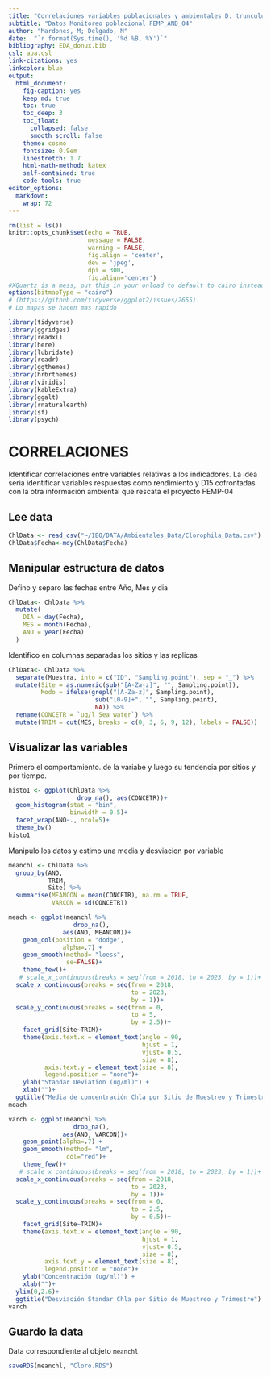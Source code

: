 ```yaml
---
title: "Correlaciones variables poblacionales y ambientales D. trunculus"
subtitle: "Datos Monitoreo poblacional FEMP_AND_04"
author: "Mardones, M; Delgado, M"
date:  "`r format(Sys.time(), '%d %B, %Y')`"
bibliography: EDA_donux.bib
csl: apa.csl
link-citations: yes
linkcolor: blue
output: 
  html_document:
    fig-caption: yes
    keep_md: true
    toc: true
    toc_deep: 3
    toc_float:
      collapsed: false
      smooth_scroll: false
    theme: cosmo
    fontsize: 0.9em
    linestretch: 1.7
    html-math-method: katex
    self-contained: true
    code-tools: true
editor_options: 
  markdown: 
    wrap: 72
---
```


```r
rm(list = ls())
knitr::opts_chunk$set(echo = TRUE,
                      message = FALSE,
                      warning = FALSE,
                      fig.align = 'center',
                      dev = 'jpeg',
                      dpi = 300, 
                      fig.align='center')
#XQuartz is a mess, put this in your onload to default to cairo instead
options(bitmapType = "cairo") 
# (https://github.com/tidyverse/ggplot2/issues/2655)
# Lo mapas se hacen mas rapido
```

```r
library(tidyverse)
library(ggridges)
library(readxl)
library(here)
library(lubridate)
library(readr)
library(ggthemes)
library(hrbrthemes)
library(viridis)
library(kableExtra)
library(ggalt)
library(rnaturalearth)
library(sf)
library(psych)
```


# CORRELACIONES

Identificar correlaciones entre variables relativas a los indicadores. La idea seria identificar variables respuestas como rendimiento y D15 cofrontadas con la otra información ambiental que rescata el proyecto FEMP-04

## Lee data
```r
ChlData <- read_csv("~/IEO/DATA/Ambientales_Data/Clorophila_Data.csv")
ChlData$Fecha<-mdy(ChlData$Fecha)

```

## Manipular estructura de datos 


Defino y separo las fechas entre Año, Mes y dia

```r
ChlData<- ChlData %>%
  mutate(
    DIA = day(Fecha),
    MES = month(Fecha),
    ANO = year(Fecha)
  )
```

Identifico en columnas separadas los sitios y las replicas

```r
ChlData<- ChlData %>% 
  separate(Muestra, into = c("ID", "Sampling.point"), sep = "_") %>% 
  mutate(Site = as.numeric(sub("[A-Za-z]", "", Sampling.point)),
         Modo = ifelse(grepl("[A-Za-z]", Sampling.point), 
                        sub("[0-9]+", "", Sampling.point), 
                        NA)) %>% 
  rename(CONCETR = `ug/l Sea water`) %>% 
  mutate(TRIM = cut(MES, breaks = c(0, 3, 6, 9, 12), labels = FALSE))

```

## Visualizar las variables

Primero el comportamiento. de la variabe y luego su tendencia por sitios y por tiempo.

```r
histo1 <- ggplot(ChlData %>% 
                   drop_na(), aes(CONCETR))+
  geom_histogram(stat = "bin",
                 binwidth = 0.5)+
  facet_wrap(ANO~., ncol=5)+
  theme_bw()
histo1
```


Manipulo los datos y estimo una media y desviacion por variable

```r
meanchl <- ChlData %>% 
  group_by(ANO,
           TRIM,
           Site) %>% 
  summarise(MEANCON = mean(CONCETR), na.rm = TRUE,
            VARCON = sd(CONCETR))
```

```r
meach <- ggplot(meanchl %>% 
                  drop_na(), 
               aes(ANO, MEANCON))+
    geom_col(position = "dodge",
               alpha=.7) +
    geom_smooth(method= "loess",
                se=FALSE)+
    theme_few()+ 
   # scale_x_continuous(breaks = seq(from = 2018, to = 2023, by = 1))+
  scale_x_continuous(breaks = seq(from = 2018, 
                                  to = 2023, 
                                  by = 1))+
  scale_y_continuous(breaks = seq(from = 0, 
                                  to = 5, 
                                  by = 2.5))+
    facet_grid(Site~TRIM)+
    theme(axis.text.x = element_text(angle = 90,
                                     hjust = 1,
                                     vjust= 0.5,
                                     size = 8),
          axis.text.y = element_text(size = 8),
          legend.position = "none")+
    ylab("Standar Deviation (ug/ml)") +
    xlab("")+
  ggtitle("Media de concentración Chla por Sitio de Muestreo y Trimestre")
meach
```

```r
varch <- ggplot(meanchl %>% 
                  drop_na(), 
               aes(ANO, VARCON))+
    geom_point(alpha=.7) +
    geom_smooth(method= "lm",
                col="red")+
    theme_few()+ 
   # scale_x_continuous(breaks = seq(from = 2018, to = 2023, by = 1))+
  scale_x_continuous(breaks = seq(from = 2018, 
                                  to = 2023, 
                                  by = 1))+
  scale_y_continuous(breaks = seq(from = 0, 
                                  to = 2.5, 
                                  by = 0.5))+
    facet_grid(Site~TRIM)+
    theme(axis.text.x = element_text(angle = 90,
                                     hjust = 1,
                                     vjust= 0.5,
                                     size = 8),
          axis.text.y = element_text(size = 8),
          legend.position = "none")+
    ylab("Concentración (ug/ml)") +
    xlab("")+
  ylim(0,2.6)+
  ggtitle("Desviación Standar Chla por Sitio de Muestreo y Trimestre")
varch
```

## Guardo la data 

Data correspondiente al objeto `meanchl`

```r
saveRDS(meanchl, "Cloro.RDS")
```

